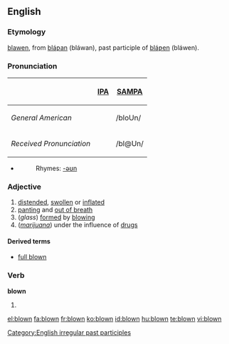 ==English==

===Etymology===
{{ME.}} [[blawen]], from {{OE.}} [[blaƿan|bláƿan]] (bláwan), past participle of [[blaƿen|bláƿen]] (bláwen).  

=== Pronunciation ===
{| border=1 cellpadding=5
! !! [[w:IPA|IPA]] !! [[w:SAMPA|SAMPA]]
|-
! ''General American'' 
| {{IPAchar|/bloʊn/}} || /bloUn/
|-
! ''Received Pronunciation'' 
| {{IPAchar|/bləʊn/}} ||  /bl@Un/
|}
*{{audio|en-us-blown.ogg|Audio (US)}}
*:Rhymes: [[Rhymes:English:-əʊn|-əʊn]]

===Adjective===
{{en-adj|-}}

# [[distended]], [[swollen]] or [[inflated]]
# [[panting]] and [[out of breath]]
# (''glass'') [[formed]] by [[blowing]]
# (''[[marijuana]]'') under the influence of [[drug]]s

====Derived terms====
*[[full blown]]

===Verb===
'''blown'''

# {{past participle of|blow}}

[[Category:English irregular past participles]]

[[el:blown]]
[[fa:blown]]
[[fr:blown]]
[[ko:blown]]
[[id:blown]]
[[hu:blown]]
[[te:blown]]
[[vi:blown]]